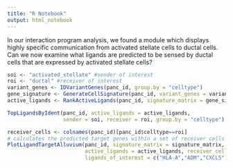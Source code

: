 ```yaml
---
title: "R Notebook"
output: html_notebook
---
```


In our interaction program analysis, we found a module which displays highly specific communication from activated stellate cells to ductal cells. Can we now examine what ligands are predicted to be sensed by ductal cells that are expressed by activated stellate cells? 

```r
soi <- "activated_stellate" #sender of interest
roi <- "ductal" #receiver of interest
variant_genes <- IDVariantGenes(panc_id, group.by = "celltype")
gene_signature <- GenerateCellSignature(panc_id, variant_genes = variant_genes)
active_ligands <- RankActiveLigands(panc_id, signature_matrix = gene_signature)

TopLigandsByIdent(panc_id, active_ligands = active_ligands, 
                  sender = soi, receiver = roi, group.by = "celltype")
```

```r
receiver_cells <- colnames(panc_id)[panc_id$celltype==roi]
# calculates the predicted target genes within a set of receiver cells (the ductal cells) 
PlotLigandTargetAlluvium(panc_id, signature_matrix = signature_matrix,
                         active_ligands = active_ligands, receiver_cells = receiver_cells,
                         ligands_of_interest = c("HLA-A","ADM","CXCL5"))
```






